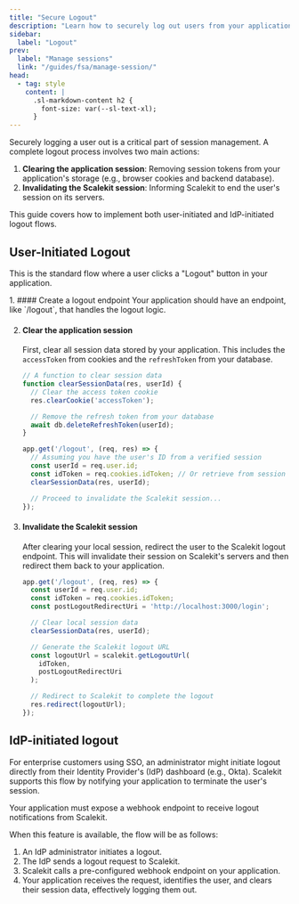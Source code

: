 ```yaml
---
title: "Secure Logout"
description: "Learn how to securely log out users from your application and invalidate their sessions with Scalekit."
sidebar:
  label: "Logout"
prev:
  label: "Manage sessions"
  link: "/guides/fsa/manage-session/"
head:
  - tag: style
    content: |
      .sl-markdown-content h2 {
        font-size: var(--sl-text-xl);
      }
---
```


Securely logging a user out is a critical part of session management. A complete logout process involves two main actions:
1.  **Clearing the application session**: Removing session tokens from your application's storage (e.g., browser cookies and backend database).
2.  **Invalidating the Scalekit session**: Informing Scalekit to end the user's session on its servers.

This guide covers how to implement both user-initiated and IdP-initiated logout flows.

## User-Initiated Logout

This is the standard flow where a user clicks a "Logout" button in your application.

<Steps>
1. #### Create a logout endpoint
   Your application should have an endpoint, like `/logout`, that handles the logout logic.

2. #### Clear the application session
   First, clear all session data stored by your application. This includes the `accessToken` from cookies and the `refreshToken` from your database.

    ```javascript title="Express.js"
    // A function to clear session data
    function clearSessionData(res, userId) {
      // Clear the access token cookie
      res.clearCookie('accessToken');

      // Remove the refresh token from your database
      await db.deleteRefreshToken(userId);
    }

    app.get('/logout', (req, res) => {
      // Assuming you have the user's ID from a verified session
      const userId = req.user.id;
      const idToken = req.cookies.idToken; // Or retrieve from session
      clearSessionData(res, userId);

      // Proceed to invalidate the Scalekit session...
    });
    ```

3. #### Invalidate the Scalekit session
   After clearing your local session, redirect the user to the Scalekit logout endpoint. This will invalidate their session on Scalekit's servers and then redirect them back to your application.

    ```javascript title="Express.js" {12-19}
    app.get('/logout', (req, res) => {
      const userId = req.user.id;
      const idToken = req.cookies.idToken;
      const postLogoutRedirectUri = 'http://localhost:3000/login';

      // Clear local session data
      clearSessionData(res, userId);

      // Generate the Scalekit logout URL
      const logoutUrl = scalekit.getLogoutUrl(
        idToken,
        postLogoutRedirectUri
      );

      // Redirect to Scalekit to complete the logout
      res.redirect(logoutUrl);
    });
    ```
</Steps>

## IdP-initiated logout <Badge text="Coming Soon" />

For enterprise customers using SSO, an administrator might initiate logout directly from their Identity Provider's (IdP) dashboard (e.g., Okta). Scalekit supports this flow by notifying your application to terminate the user's session.

<Aside>
  Your application must expose a webhook endpoint to receive logout notifications from Scalekit.
</Aside>

When this feature is available, the flow will be as follows:
1.  An IdP administrator initiates a logout.
2.  The IdP sends a logout request to Scalekit.
3.  Scalekit calls a pre-configured webhook endpoint on your application.
4.  Your application receives the request, identifies the user, and clears their session data, effectively logging them out.
